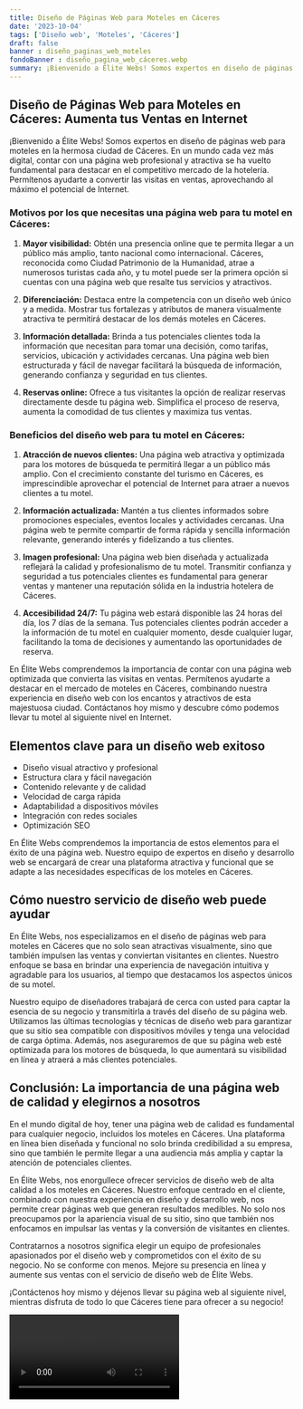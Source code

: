 ```yaml
---
title: Diseño de Páginas Web para Moteles en Cáceres
date: '2023-10-04'
tags: ['Diseño web', 'Moteles', 'Cáceres']
draft: false
banner : diseño_paginas_web_moteles
fondoBanner : diseño_pagina_web_cáceres.webp
summary: ¡Bienvenido a Élite Webs! Somos expertos en diseño de páginas web para moteles en la hermosa ciudad de Cáceres. En un mundo cada vez más digital, contar con una página web profesional y atractiva se ha vuelto fundamental para destacar en el competitivo mercado de la hotelería. Permítenos ayudarte a convertir las visitas en ventas, aprovechando al máximo el potencial de Internet.
---
```


## Diseño de Páginas Web para Moteles en Cáceres: Aumenta tus Ventas en Internet

¡Bienvenido a Élite Webs! Somos expertos en diseño de páginas web para moteles en la hermosa ciudad de Cáceres. En un mundo cada vez más digital, contar con una página web profesional y atractiva se ha vuelto fundamental para destacar en el competitivo mercado de la hotelería. Permítenos ayudarte a convertir las visitas en ventas, aprovechando al máximo el potencial de Internet.

### Motivos por los que necesitas una página web para tu motel en Cáceres:

1. **Mayor visibilidad:** Obtén una presencia online que te permita llegar a un público más amplio, tanto nacional como internacional. Cáceres, reconocida como Ciudad Patrimonio de la Humanidad, atrae a numerosos turistas cada año, y tu motel puede ser la primera opción si cuentas con una página web que resalte tus servicios y atractivos.

2. **Diferenciación:** Destaca entre la competencia con un diseño web único y a medida. Mostrar tus fortalezas y atributos de manera visualmente atractiva te permitirá destacar de los demás moteles en Cáceres.

3. **Información detallada:** Brinda a tus potenciales clientes toda la información que necesitan para tomar una decisión, como tarifas, servicios, ubicación y actividades cercanas. Una página web bien estructurada y fácil de navegar facilitará la búsqueda de información, generando confianza y seguridad en tus clientes.

4. **Reservas online:** Ofrece a tus visitantes la opción de realizar reservas directamente desde tu página web. Simplifica el proceso de reserva, aumenta la comodidad de tus clientes y maximiza tus ventas.

### Beneficios del diseño web para tu motel en Cáceres:

1. **Atracción de nuevos clientes:** Una página web atractiva y optimizada para los motores de búsqueda te permitirá llegar a un público más amplio. Con el crecimiento constante del turismo en Cáceres, es imprescindible aprovechar el potencial de Internet para atraer a nuevos clientes a tu motel.

2. **Información actualizada:** Mantén a tus clientes informados sobre promociones especiales, eventos locales y actividades cercanas. Una página web te permite compartir de forma rápida y sencilla información relevante, generando interés y fidelizando a tus clientes.

3. **Imagen profesional:** Una página web bien diseñada y actualizada reflejará la calidad y profesionalismo de tu motel. Transmitir confianza y seguridad a tus potenciales clientes es fundamental para generar ventas y mantener una reputación sólida en la industria hotelera de Cáceres.

4. **Accesibilidad 24/7:** Tu página web estará disponible las 24 horas del día, los 7 días de la semana. Tus potenciales clientes podrán acceder a la información de tu motel en cualquier momento, desde cualquier lugar, facilitando la toma de decisiones y aumentando las oportunidades de reserva.

En Élite Webs comprendemos la importancia de contar con una página web optimizada que convierta las visitas en ventas. Permítenos ayudarte a destacar en el mercado de moteles en Cáceres, combinando nuestra experiencia en diseño web con los encantos y atractivos de esta majestuosa ciudad. Contáctanos hoy mismo y descubre cómo podemos llevar tu motel al siguiente nivel en Internet.

<GifSeo />

<Cta />

## Elementos clave para un diseño web exitoso

- Diseño visual atractivo y profesional
- Estructura clara y fácil navegación
- Contenido relevante y de calidad
- Velocidad de carga rápida
- Adaptabilidad a dispositivos móviles
- Integración con redes sociales
- Optimización SEO

En Élite Webs comprendemos la importancia de estos elementos para el éxito de una página web. Nuestro equipo de expertos en diseño y desarrollo web se encargará de crear una plataforma atractiva y funcional que se adapte a las necesidades específicas de los moteles en Cáceres.

## Cómo nuestro servicio de diseño web puede ayudar

En Élite Webs, nos especializamos en el diseño de páginas web para moteles en Cáceres que no solo sean atractivas visualmente, sino que también impulsen las ventas y conviertan visitantes en clientes. Nuestro enfoque se basa en brindar una experiencia de navegación intuitiva y agradable para los usuarios, al tiempo que destacamos los aspectos únicos de su motel.

Nuestro equipo de diseñadores trabajará de cerca con usted para captar la esencia de su negocio y transmitirla a través del diseño de su página web. Utilizamos las últimas tecnologías y técnicas de diseño web para garantizar que su sitio sea compatible con dispositivos móviles y tenga una velocidad de carga óptima. Además, nos aseguraremos de que su página web esté optimizada para los motores de búsqueda, lo que aumentará su visibilidad en línea y atraerá a más clientes potenciales.

## Conclusión: La importancia de una página web de calidad y elegirnos a nosotros

En el mundo digital de hoy, tener una página web de calidad es fundamental para cualquier negocio, incluidos los moteles en Cáceres. Una plataforma en línea bien diseñada y funcional no solo brinda credibilidad a su empresa, sino que también le permite llegar a una audiencia más amplia y captar la atención de potenciales clientes.

En Élite Webs, nos enorgullece ofrecer servicios de diseño web de alta calidad a los moteles en Cáceres. Nuestro enfoque centrado en el cliente, combinado con nuestra experiencia en diseño y desarrollo web, nos permite crear páginas web que generan resultados medibles. No solo nos preocupamos por la apariencia visual de su sitio, sino que también nos enfocamos en impulsar las ventas y la conversión de visitantes en clientes.

Contratarnos a nosotros significa elegir un equipo de profesionales apasionados por el diseño web y comprometidos con el éxito de su negocio. No se conforme con menos. Mejore su presencia en línea y aumente sus ventas con el servicio de diseño web de Élite Webs.

¡Contáctenos hoy mismo y déjenos llevar su página web al siguiente nivel, mientras disfruta de todo lo que Cáceres tiene para ofrecer a su negocio!

<Video />

<CtaBot job='Moteles' city='Cáceres'/>

<Gmaps query='Cáceres+españa+maps' />